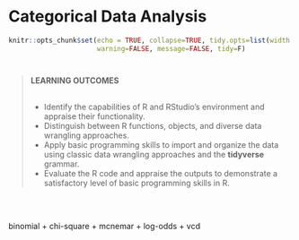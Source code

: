 # Categorical Data Analysis



```r
knitr::opts_chunk$set(echo = TRUE, collapse=TRUE, tidy.opts=list(width.cutoff=60),
                      warning=FALSE, message=FALSE, tidy=F)
```



<div style="margin-bottom:40px;">
</div>

><left>**LEARNING OUTCOMES**</left>
><div style="margin-bottom:30px;">
></div>
>- Identify the capabilities of R and RStudio's environment and appraise their functionality.
>- Distinguish between R functions, objects, and diverse data wrangling approaches.
>- Apply basic programming skills to import and organize the data using classic data wrangling approaches and the **tidyverse** grammar.
>- Evaluate the R code and appraise the outputs to demonstrate a satisfactory level of basic programming skills in R.



<div style="margin-bottom:60px;">
</div>





binomial + chi-square + mcnemar + log-odds + vcd






